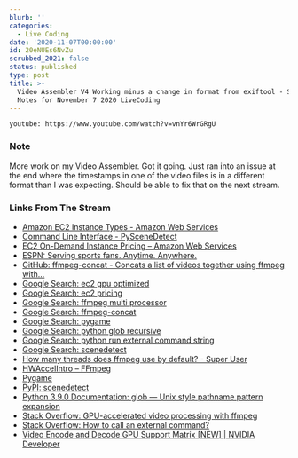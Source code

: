 ```yaml
---
blurb: ''
categories:
  - Live Coding
date: '2020-11-07T00:00:00'
id: 20eNUEs6NvZu
scrubbed_2021: false
status: published
type: post
title: >-
  Video Assembler V4 Working minus a change in format from exiftool - Stream
  Notes for November 7 2020 LiveCoding
---
```


`youtube: https://www.youtube.com/watch?v=vnYr6WrGRgU`

### Note

More work on my Video Assembler. Got it going. Just ran into an issue at the end where the timestamps in one of the video files is in a different format than I was expecting. Should be able to fix that on the next stream.


### Links From The Stream

- [Amazon EC2 Instance Types - Amazon Web Services](https://aws.amazon.com/ec2/instance-types/)
- [Command Line Interface - PySceneDetect](https://pyscenedetect.readthedocs.io/en/latest/examples/usage/)
- [EC2 On-Demand Instance Pricing – Amazon Web Services](https://aws.amazon.com/ec2/pricing/on-demand/)
- [ESPN: Serving sports fans. Anytime. Anywhere.](https://www.espn.com/)
- [GitHub: ffmpeg-concat - Concats a list of videos together using ffmpeg with...](https://github.com/transitive-bullshit/ffmpeg-concat)
- [Google Search: ec2 gpu optimized](https://www.google.com/search?client=safari&rls=en&q=ec2+gpu+optimized&ie=UTF-8&oe=UTF-8)
- [Google Search: ec2 pricing](https://www.google.com/search?client=safari&rls=en&q=ec2+pricing&ie=UTF-8&oe=UTF-8)
- [Google Search: ffmpeg multi processor](https://www.google.com/search?client=safari&rls=en&q=ffmpeg+multi+processor&ie=UTF-8&oe=UTF-8)
- [Google Search: ffmpeg-concat](https://www.google.com/search?client=safari&rls=en&q=ffmpeg-concat&ie=UTF-8&oe=UTF-8)
- [Google Search: pygame](https://www.google.com/search?client=safari&rls=en&q=pygame&ie=UTF-8&oe=UTF-8)
- [Google Search: python glob recursive](https://www.google.com/search?client=safari&rls=en&q=python+glob+recursive&ie=UTF-8&oe=UTF-8)
- [Google Search: python run external command string](https://www.google.com/search?newwindow=1&client=safari&rls=en&ei=pUinX8PHFtKm5gKniLrwBw&q=python+run+external+command+string&oq=python+run+external+command+string&gs_lcp=CgZwc3ktYWIQAzIFCAAQzQIyBQgAEM0CMgUIABDNAjIFCAAQzQIyBQgAEM0COgQIABBHUOEbWNcdYOshaABwAngAgAFwiAH2ApIBAzIuMpgBAKABAaoBB2d3cy13aXrIAQjAAQE&sclient=psy-ab&ved=0ahUKEwiDrvXh5PHsAhVSk1kKHSeEDn4Q4dUDCAw&uact=5)
- [Google Search: scenedetect](https://www.google.com/search?client=safari&rls=en&q=scenedetect&ie=UTF-8&oe=UTF-8)
- [How many threads does ffmpeg use by default? - Super User](https://superuser.com/questions/155305/how-many-threads-does-ffmpeg-use-by-default)
- [HWAccelIntro – FFmpeg](https://trac.ffmpeg.org/wiki/HWAccelIntro)
- [Pygame](https://www.pygame.org/wiki/about)
- [PyPI: scenedetect](https://pypi.org/project/scenedetect/)
- [Python 3.9.0 Documentation: glob — Unix style pathname pattern expansion](https://docs.python.org/3/library/glob.html)
- [Stack Overflow: GPU-accelerated video processing with ffmpeg](https://stackoverflow.com/questions/44510765/gpu-accelerated-video-processing-with-ffmpeg)
- [Stack Overflow: How to call an external command?](https://stackoverflow.com/questions/89228/how-to-call-an-external-command)
- [Video Encode and Decode GPU Support Matrix [NEW] | NVIDIA Developer](https://developer.nvidia.com/video-encode-and-decode-gpu-support-matrix-new)
